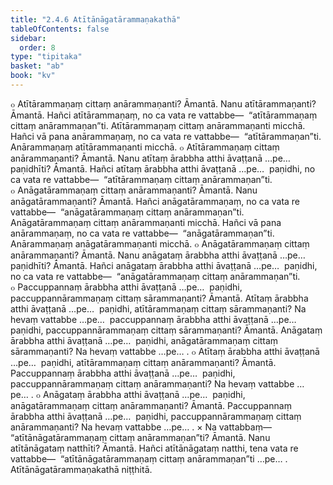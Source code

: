```yaml
---
title: "2.4.6 Atītānāgatārammaṇakathā"
tableOfContents: false
sidebar:
  order: 8
type: "tipitaka"
basket: "ab"
book: "kv"
---
```



<DynamicBreadcrumb />

<Division number="559" book="kv">

<Paragraph number="1894" book="kv">
๐ Atītārammaṇaṃ cittaṃ anārammaṇanti? Āmantā. Nanu atītārammaṇanti? Āmantā. Hañci atītārammaṇaṃ, no ca vata re vattabbe—  “atītārammaṇaṃ cittaṃ anārammaṇan”ti. Atītārammaṇaṃ cittaṃ anārammaṇanti micchā. Hañci vā pana anārammaṇaṃ, no ca vata re vattabbe—  “atītārammaṇan”ti. Anārammaṇaṃ atītārammaṇanti micchā.
</Paragraph>

<Paragraph number="1895" book="kv">
๐ Atītārammaṇaṃ cittaṃ anārammaṇanti? Āmantā. Nanu atītaṃ ārabbha atthi āvaṭṭanā …pe…  paṇidhīti? Āmantā. Hañci atītaṃ ārabbha atthi āvaṭṭanā …pe…  paṇidhi, no ca vata re vattabbe—  “atītārammaṇaṃ cittaṃ anārammaṇan”ti.
</Paragraph>

</Division>
<Division number="560" book="kv">

<Paragraph number="1896" book="kv">
๐ Anāgatārammaṇaṃ cittaṃ anārammaṇanti? Āmantā. Nanu anāgatārammaṇanti? Āmantā. Hañci anāgatārammaṇaṃ, no ca vata re vattabbe—  “anāgatārammaṇaṃ cittaṃ anārammaṇan”ti. Anāgatārammaṇaṃ cittaṃ anārammaṇanti micchā. Hañci vā pana anārammaṇaṃ, no ca vata re vattabbe—  “anāgatārammaṇan”ti. Anārammaṇaṃ anāgatārammaṇanti micchā.
</Paragraph>

<Paragraph number="1897" book="kv">
๐ Anāgatārammaṇaṃ cittaṃ anārammaṇanti? Āmantā. Nanu anāgataṃ ārabbha atthi āvaṭṭanā …pe…  paṇidhīti? Āmantā. Hañci anāgataṃ ārabbha atthi āvaṭṭanā …pe…  paṇidhi, no ca vata re vattabbe—  “anāgatārammaṇaṃ cittaṃ anārammaṇan”ti.
</Paragraph>

<Paragraph number="1898" book="kv">
๐ Paccuppannaṃ ārabbha atthi āvaṭṭanā …pe…  paṇidhi, paccuppannārammaṇaṃ cittaṃ sārammaṇanti? Āmantā. Atītaṃ ārabbha atthi āvaṭṭanā …pe…  paṇidhi, atītārammaṇaṃ cittaṃ sārammaṇanti? Na hevaṃ vattabbe …pe…  paccuppannaṃ ārabbha atthi āvaṭṭanā …pe…  paṇidhi, paccuppannārammaṇaṃ cittaṃ sārammaṇanti? Āmantā. Anāgataṃ ārabbha atthi āvaṭṭanā …pe…  paṇidhi, anāgatārammaṇaṃ cittaṃ sārammaṇanti? Na hevaṃ vattabbe …pe… .
</Paragraph>

<Paragraph number="1899" book="kv">
๐ Atītaṃ ārabbha atthi āvaṭṭanā …pe…  paṇidhi, atītārammaṇaṃ cittaṃ anārammaṇanti? Āmantā. Paccuppannaṃ ārabbha atthi āvaṭṭanā …pe…  paṇidhi, paccuppannārammaṇaṃ cittaṃ anārammaṇanti? Na hevaṃ vattabbe …pe… .
</Paragraph>

<Paragraph number="1900" book="kv">
๐ Anāgataṃ ārabbha atthi āvaṭṭanā …pe…  paṇidhi, anāgatārammaṇaṃ cittaṃ anārammaṇanti? Āmantā. Paccuppannaṃ ārabbha atthi āvaṭṭanā …pe…  paṇidhi, paccuppannārammaṇaṃ cittaṃ anārammaṇanti? Na hevaṃ vattabbe …pe… .
</Paragraph>

</Division>
<Division number="561" book="kv">

<Paragraph number="1901" book="kv">
× Na vattabbaṃ—  “atītānāgatārammaṇaṃ cittaṃ anārammaṇan”ti? Āmantā. Nanu atītānāgataṃ natthīti? Āmantā. Hañci atītānāgataṃ natthi, tena vata re vattabbe—  “atītānāgatārammaṇaṃ cittaṃ anārammaṇan”ti …pe… .

</Paragraph>
</Division>

<Paragraph number="1902" type="center" book="kv">
Atītānāgatārammaṇakathā niṭṭhitā.
</Paragraph>